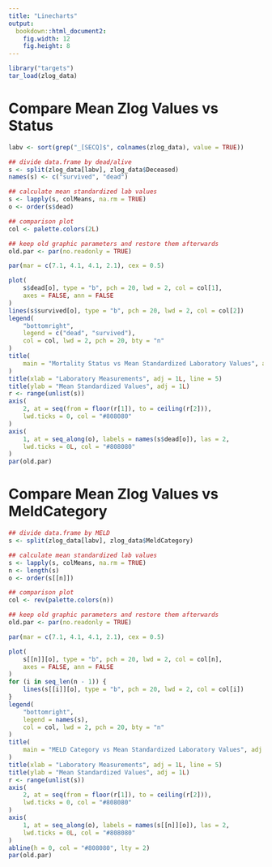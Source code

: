 ```yaml
---
title: "Linecharts"
output:
  bookdown::html_document2:
    fig.width: 12
    fig.height: 8
---
```


```r
library("targets")
tar_load(zlog_data)
```

# Compare Mean Zlog Values vs Status

```r
labv <- sort(grep("_[SECQ]$", colnames(zlog_data), value = TRUE))

## divide data.frame by dead/alive
s <- split(zlog_data[labv], zlog_data$Deceased)
names(s) <- c("survived", "dead")

## calculate mean standardized lab values
s <- lapply(s, colMeans, na.rm = TRUE)
o <- order(s$dead)

## comparison plot
col <- palette.colors(2L)

## keep old graphic parameters and restore them afterwards
old.par <- par(no.readonly = TRUE)

par(mar = c(7.1, 4.1, 4.1, 2.1), cex = 0.5)

plot(
    s$dead[o], type = "b", pch = 20, lwd = 2, col = col[1],
    axes = FALSE, ann = FALSE
)
lines(s$survived[o], type = "b", pch = 20, lwd = 2, col = col[2])
legend(
    "bottomright",
    legend = c("dead", "survived"),
    col = col, lwd = 2, pch = 20, bty = "n"
)
title(
    main = "Mortality Status vs Mean Standardized Laboratory Values", adj = 0
)
title(xlab = "Laboratory Measurements", adj = 1L, line = 5)
title(ylab = "Mean Standardized Values", adj = 1L)
r <- range(unlist(s))
axis(
    2, at = seq(from = floor(r[1]), to = ceiling(r[2])),
    lwd.ticks = 0, col = "#808080"
)
axis(
    1, at = seq_along(o), labels = names(s$dead[o]), las = 2,
    lwd.ticks = 0L, col = "#808080"
)
par(old.par)
```

# Compare Mean Zlog Values vs MeldCategory

```r
## divide data.frame by MELD
s <- split(zlog_data[labv], zlog_data$MeldCategory)

## calculate mean standardized lab values
s <- lapply(s, colMeans, na.rm = TRUE)
n <- length(s)
o <- order(s[[n]])

## comparison plot
col <- rev(palette.colors(n))

## keep old graphic parameters and restore them afterwards
old.par <- par(no.readonly = TRUE)

par(mar = c(7.1, 4.1, 4.1, 2.1), cex = 0.5)

plot(
    s[[n]][o], type = "b", pch = 20, lwd = 2, col = col[n],
    axes = FALSE, ann = FALSE
)
for (i in seq_len(n - 1)) {
    lines(s[[i]][o], type = "b", pch = 20, lwd = 2, col = col[i])
}
legend(
    "bottomright",
    legend = names(s),
    col = col, lwd = 2, pch = 20, bty = "n"
)
title(
    main = "MELD Category vs Mean Standardized Laboratory Values", adj = 0
)
title(xlab = "Laboratory Measurements", adj = 1L, line = 5)
title(ylab = "Mean Standardized Values", adj = 1L)
r <- range(unlist(s))
axis(
    2, at = seq(from = floor(r[1]), to = ceiling(r[2])),
    lwd.ticks = 0, col = "#808080"
)
axis(
    1, at = seq_along(o), labels = names(s[[n]][o]), las = 2,
    lwd.ticks = 0L, col = "#808080"
)
abline(h = 0, col = "#808080", lty = 2)
par(old.par)
```
